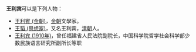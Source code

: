 '''王利宾'''可以是下列人物：
*[[王利賓_(金朝)|王利賓 (金朝)]]，[[金朝|金朝]]文學家。
*[[王韬_(思想家)|王韬 (思想家)]]，又名王利宾，[[清朝|清朝]]人。
* [[王利宾_(1910年)|王利宾 (1910年)]]，曾任福建省人民法院副院长，中国科学院哲学社会科学部少数民族语言研究所副所长等职

{{disambig|cat=三字王姓人名消歧義|li}}